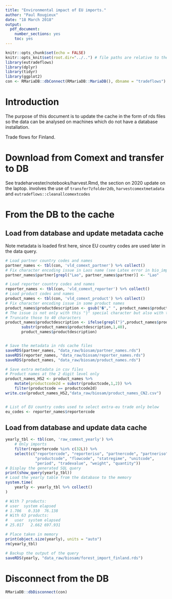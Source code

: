 ```yaml
---
title: "Environmental impact of EU imports."
author: "Paul Rougieux"
date: "18 March 2018"
output:
  pdf_document: 
    number_sections: yes
    toc: yes
---
```


```r
knitr::opts_chunk$set(echo = FALSE)
knitr::opts_knit$set(root.dir="../..") # file paths are relative to the root of the project directory
library(eutradeflows)
library(dplyr)
library(tidyr)
library(ggplot2)
con <- RMariaDB::dbConnect(RMariaDB::MariaDB(), dbname = "tradeflows")
```


# Introduction


The purpose of this document is to update the cache in the form of rds files so the data
can be analysed on machines which do not have a database installation. 

Trade flows for Finland. 


# Download from Comext and transfer to DB

See tradeharvester/notebooks/harvest.Rmd, 
the section on 2020 update on the laptop.
involves the use of `transfer7zfolder2db`, `harvestcomextmetadata` and `eutradeflows::cleanallcomextcodes`

# From the DB to the cache
## Load from database and update metadata cache 

Note metadata is loaded first here, since EU country codes are used later in the data query. 
```r
# Load partner country codes and names
partner_names <- tbl(con, 'vld_comext_partner') %>% collect()
# Fix character encoding issue in Laos name (see Latex error in bio_imports_main_partner_countries.Rmd)
partner_names$partner[grepl("Lao", partner_names$partner)] <- "Lao"

# Load reporter country codes and names
reporter_names <- tbl(con, 'vld_comext_reporter') %>% collect()
# Load product codes and names
product_names <- tbl(con, 'vld_comext_product') %>% collect()
# Fix character encoding issue in some product names
product_names$productdescription <- gsub("�"," ", product_names$productdescription)
# The issue is not only with this "├" special character but also with those that follow 
# Truncate those to 40 characters
product_names$productdescription <- ifelse(grepl("├",product_names$productdescription),
       substr(product_names$productdescription,1,40),
       product_names$productdescription)


# Save the metadata in rds cache files
saveRDS(partner_names, "data_raw/biosam/partner_names.rds")
saveRDS(reporter_names, "data_raw/biosam/reporter_names.rds")
saveRDS(product_names, "data_raw/biosam/product_names.rds")

# Save extra metadata in csv files
# Product names at the 2 digit level only
product_names_HS2 <- product_names %>% 
    mutate(productcode2d = substr(productcode,1,2)) %>% 
    filter(productcode == productcode2d)
write.csv(product_names_HS2,"data_raw/biosam/product_names_CN2.csv")


# List of EU country codes used to select extra-eu trade only below
eu_codes <- reporter_names$reportercode
```

## Load from database and update data cache
```r
yearly_tbl <- tbl(con, 'raw_comext_yearly') %>% 
    # Only imports
    filter(reportercode %in% c(32L)) %>% 
    select(c("reportercode", "reporteriso", "partnercode", "partneriso", 
             "productcode", "flowcode", "statregime", "unitcode", 
             "period", "tradevalue", "weight", "quantity"))
# Display the generated SQL query
print(show_query(yearly_tbl))
# Load the yearly table from the database to the memory
system.time(
    yearly <- yearly_tbl %>% collect()
)

# With 7 products:
# user  system elapsed 
# 1.706   0.310  76.138 
# With 63 products:
#   user  system elapsed 
# 25.017   2.662 697.931 

# Place taken in memory
print(object.size(yearly), units = "auto")
rm(yearly_tbl)

# Backup the output of the query
saveRDS(yearly, "data_raw/biosam/forest_import_finland.rds")
```


# Disconnect from the DB
```r
RMariaDB::dbDisconnect(con)
```

